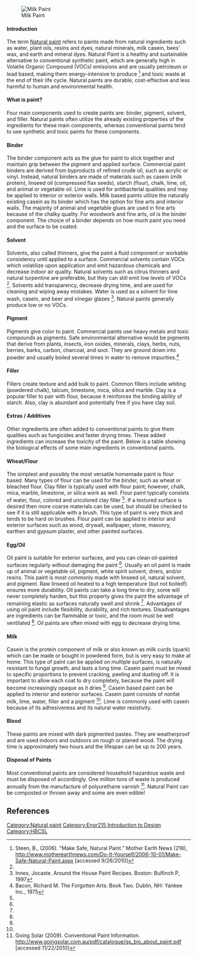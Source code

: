 [[File:PB164054_JPG.jpg|frame|Milk Paint]]

====Introduction====
The term [[Natural paint]] refers to paints made from natural ingredients such as water, plant oils, resins and dyes, natural minerals, milk casein, bees’ wax, and earth and mineral dyes.  Natural Paint is a healthy and sustainable alternative to conventional synthetic paint, which are generally high in Volatile Organic Compound (VOCs) emissions and are usually petroleum or lead based, making them energy-intensive to produce <ref name="Steen"> Steen, B., (2006). “Make Safe, Natural Paint.” Mother Earth News (218), http://www.motherearthnews.com/Do-It-Yourself/2006-10-01/Make-Safe-Natural-Paint.aspx [accessed 9/26/2010]</ref> and toxic waste at the end of their life cycle. Natural paints are durable, cost-effective and less harmful to human and environmental health.  

====What is paint?====
Four main components used to create paints are:  binder, pigment, solvent, and filler. Natural paints often utilize the already existing properties of the ingredients for these main components, whereas conventional paints tend to use synthetic and toxic paints for these components.

====Binder====
The binder component acts as the glue for paint to stick together and maintain grip between the pigment and applied surface. Commercial paint binders are derived from byproducts of refined crude oil, such as acrylic or vinyl. Instead, natural binders are made of materials such as casein (milk protein), linseed oil (compressed flax seeds), starch (flour), chalk, lime, oil, and animal or vegetable oil. Lime is used for antibacterial qualities and may be applied to interior or exterior walls. Milk based paints utilize the naturally existing casein as its binder which has the option for fine arts and interior walls. The majority of animal and vegetable glues are used in fine arts because of the chalky quality. For woodwork and fine arts, oil is the binder component. The choice of a binder depends on how much paint you need and the surface to be coated. 

====Solvent====
Solvents, also called thinners, give the paint a fluid component or workable consistency until applied to a surface. Commercial solvents contain VOCs which volatilize upon application and emit hazardous chemicals and decrease indoor air quality. Natural solvents such as citrus thinners and natural turpentine are preferable, but they can still emit low levels of VOCs <ref name="Steen"/>. Solvents add transparency, decrease drying time, and are used for cleaning and wiping away mistakes. Water is used as a solvent for lime wash, casein, and beer and vinegar glazes <ref name="Innes"> Innes, Jocaste. Around the House Paint Recipes. Boston: Bulfinch P, 1997</ref>. Natural paints generally produce low or no VOCs.

====Pigment====
Pigments give color to paint. Commercial paints use heavy metals and toxic compounds as pigments.  Safe environmental alternative would be pigments that derive from plants, insects, iron oxides, minerals, clays, herbs, nuts, berries, barks, carbon, charcoal, and soot. They are ground down into powder and usually boiled several times in water to remove impurities.<ref> Bacon, Richard M. The Forgotten Arts: Book Two. Dublin, NH: Yankee Inc., 1975</ref>

====Filler====
Fillers create texture and add bulk to paint. Common fillers include whiting (powdered chalk), talcum, limestone, mica, silica and marble. Clay is a popular filler to pair with flour, because it reinforces the binding ability of starch. Also, clay is abundant and potentially free if you have clay soil.

====Extras / Additives====
Other ingredients are often added to conventional paints to give them qualities such as fungicides and faster drying times.  These added ingredients can increase the toxicity of the paint.  Below is a table showing the biological effects of some main ingredients in conventional paints.

====Wheat/Flour====
The simplest and possibly the most versatile homemade paint is flour based. Many types of flour can be used for the binder, such as wheat or bleached flour. Clay filler is typically used with flour paint; however, chalk, mica, marble, limestone, or silica work as well. Flour paint typically consists of water, flour, colored and uncolored clay filler <ref name="Steen"/>. If a textured surface is desired then more coarse materials can be used, but should be checked to see if it is still applicable with a brush. This type of paint is very thick and tends to be hard on brushes. Flour paint can be applied to interior and exterior surfaces such as wood, drywall, wallpaper, stone, masonry, earthen and gypsum plaster, and other painted surfaces. 

====Egg/Oil====
Oil paint is suitable for exterior surfaces, and you can clean oil-painted surfaces regularly without damaging the paint <ref name="Steen"/>. Usually an oil paint is made up of animal or vegetable oil, pigment, white spirit solvent, driers, and/or resins. This paint is most commonly made with linseed oil, natural solvent, and pigment. Raw linseed oil heated to a high temperature (but not boiled!) ensures more durability. Oil paints can take a long time to dry, some will never completely harden, but this property gives the paint the advantage of remaining elastic as surfaces naturally swell and shrink <ref name="Steen"/>. Advantages of using oil paint include flexibility, durability, and rich textures. Disadvantages are ingredients can be flammable or toxic, and the room must be well ventilated <ref name="Innes"/>. Oil paints are often mixed with egg to decrease drying time.
====Milk====
Casein is the protein component of milk or also known as milk curds (quark) which can be made or bought in powdered form, but is very easy to make at home. This type of paint can be applied on multiple surfaces, is naturally resistant to fungal growth, and lasts a long time. Casein paint must be mixed to specific proportions to prevent cracking, peeling and dusting off. It is important to allow each coat to dry completely, because the paint will become increasingly opaque as it dries <ref name="Steen"/>. Casein based paint can be applied to interior and exterior surfaces. Casein paint consists of nonfat milk, lime, water, filler and a pigment <ref name="Steen"/>. Lime is commonly used with casein because of its adhesiveness and its natural water resistivity.

====Blood====
These paints are mixed with dark pigmented pastes. They are weatherproof and are used indoors and outdoors on rough or planed wood. The drying time is approximately two hours and the lifespan can be up to 200 years.

====Disposal of Paints====
Most conventional paints are considered household hazardous waste and must be disposed of accordingly. One million tons of waste is produced annually from the manufacture of polyurethane varnish <ref> Going Solar (2009). Conventional Paint Information. http://www.goingsolar.com.au/pdf/catalogue/gs_bio_about_paint.pdf [accessed 11/22/2010]</ref>. Natural Paint can be composted or thrown away and some are even edible!

==References==
<references/>

[[Category:Natural paint]]
[[Category:Engr215 Introduction to Design]]
[[Category:HBCSL]]